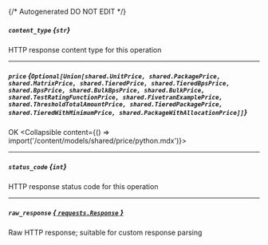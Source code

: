 {/* Autogenerated DO NOT EDIT  */}

##### `content_type` *{`str`}*
HTTP response content type for this operation

---
##### `price` *{`Optional[Union[shared.UnitPrice, shared.PackagePrice, shared.MatrixPrice, shared.TieredPrice, shared.TieredBpsPrice, shared.BpsPrice, shared.BulkBpsPrice, shared.BulkPrice, shared.TestRatingFunctionPrice, shared.FivetranExamplePrice, shared.ThresholdTotalAmountPrice, shared.TieredPackagePrice, shared.TieredWithMinimumPrice, shared.PackageWithAllocationPrice]]`}*
OK
<Collapsible content={() => import('/content/models/shared/price/python.mdx')}>
</Collapsible>

---
##### `status_code` *{`int`}*
HTTP response status code for this operation

---
##### `raw_response` [*{ `requests.Response` }*](https://requests.readthedocs.io/en/latest/api/#requests.Response)
Raw HTTP response; suitable for custom response parsing

